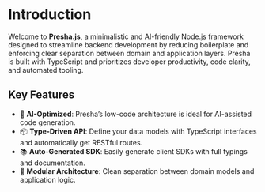 # Introduction

Welcome to **Presha.js**, a minimalistic and AI-friendly Node.js framework designed to streamline backend development by reducing boilerplate and enforcing clear separation between domain and application layers. Presha is built with TypeScript and prioritizes developer productivity, code clarity, and automated tooling.

## Key Features

- 🧠 **AI-Optimized**: Presha’s low-code architecture is ideal for AI-assisted code generation.
- 📦 **Type-Driven API**: Define your data models with TypeScript interfaces and automatically get RESTful routes.
- 📚 **Auto-Generated SDK**: Easily generate client SDKs with full typings and documentation.
- 🧱 **Modular Architecture**: Clean separation between domain models and application logic.
